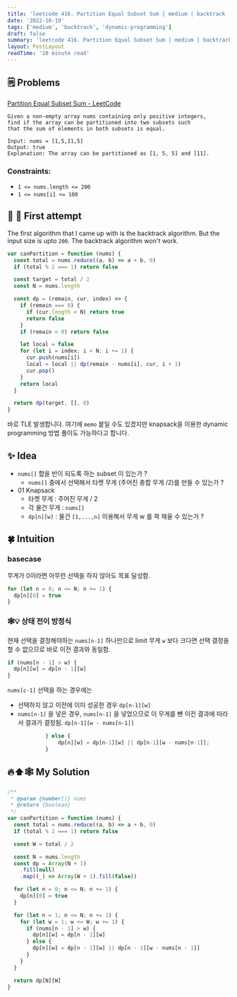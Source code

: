 ```yaml
---
title: 'leetcode 416. Partition Equal Subset Sum | medium | backtrack | dynamic-programming | javascript'
date: '2022-10-19'
tags: ['medium', 'backtrack', 'dynamic-programming']
draft: false
summary: 'leetcode 416. Partition Equal Subset Sum | medium | backtrack | dynamic-programming | javascript'
layout: PostLayout
readTime: '10 minute read'
---
```


## 🗒️ Problems

[Partition Equal Subset Sum - LeetCode](https://leetcode.com/problems/partition-equal-subset-sum/)

```
Given a non-empty array nums containing only positive integers,
find if the array can be partitioned into two subsets such
that the sum of elements in both subsets is equal.
```

```
Input: nums = [1,5,11,5]
Output: true
Explanation: The array can be partitioned as [1, 5, 5] and [11].
```

### Constraints:

- `1 <= nums.length <= 200`
- `1 <= nums[i] <= 100`

## 🔀 🤔 First attempt

The first algorithm that I came up with is the backtrack algorithm.
But the input size is upto `200`. The backtrack algorithm won't work.

```javascript
var canPartition = function (nums) {
  const total = nums.reduce((a, b) => a + b, 0)
  if (total % 2 === 1) return false

  const target = total / 2
  const N = nums.length

  const dp = (remain, cur, index) => {
    if (remain === 0) {
      if (cur.length < N) return true
      return false
    }
    if (remain < 0) return false

    let local = false
    for (let i = index; i < N; i += 1) {
      cur.push(nums[i])
      local = local || dp(remain - nums[i], cur, i + 1)
      cur.pop()
    }
    return local
  }

  return dp(target, [], 0)
}
```

바로 TLE 발생합니다.
여기에 `memo` 붙일 수도 있겠지만 knapsack을 이용한 dynamic programming 방법 풀이도 가능하다고 합니다.

## ✨ Idea

- `nums[]` 합을 반이 되도록 하는 subset 이 있는가 ?
  - `nums[]` 중에서 선택해서 타켓 무게 (주어진 총합 무게 /2)를 만들 수 있는가 ?
- 01 Knapsack
  - 타켓 무게 : 주어진 무게 / 2
  - 각 물건 무게 : `nums[]`
  - `dp[n][w]` : 물건 `[1,...,n]` 이용해서 무게 w 를 꽉 채울 수 있는가 ?

## 🍀 Intuition

### basecase

무게가 0이라면 아무런 선택을 하지 않아도 목표 달성함.

```javascript
for (let n = 0; n <= N; n += 1) {
  dp[n][0] = true
}
```

### 🕸️💡 상태 전이 방정식

현재 선택을 결정해야하는 `nums[n-1]` 하나만으로 limit 무게 `w` 보다 크다면 선택 결정을 할 수 없으므로 바로 이전 결과와 동일함.

```javascript
if (nums[n - 1] > w) {
  dp[n][w] = dp[n - 1][w]
}
```

`nums[c-1]` 선택을 하는 경우에는

- 선택하지 않고 이전에 이미 성공한 경우 `dp[n-1][w]`
- `nums[n-1]` 을 넣은 경우, `nums[n-1]` 을 넣었으므로 이 무게를 뺸 이전 결과에 따라서 결과가 결정됨. `dp[n-1][w - nums[n-1]]`

```javascript
            } else {
                dp[n][w] = dp[n-1][w] || dp[n-1][w - nums[n-1]];
            }
```

## 🔥⬆️🕸️ My Solution

```javascript
/**
 * @param {number[]} nums
 * @return {boolean}
 */
var canPartition = function (nums) {
  const total = nums.reduce((a, b) => a + b, 0)
  if (total % 2 === 1) return false

  const W = total / 2

  const N = nums.length
  const dp = Array(N + 1)
    .fill(null)
    .map((_) => Array(W + 1).fill(false))

  for (let n = 0; n <= N; n += 1) {
    dp[n][0] = true
  }

  for (let n = 1; n <= N; n += 1) {
    for (let w = 1; w <= W; w += 1) {
      if (nums[n - 1] > w) {
        dp[n][w] = dp[n - 1][w]
      } else {
        dp[n][w] = dp[n - 1][w] || dp[n - 1][w - nums[n - 1]]
      }
    }
  }

  return dp[N][W]
}
```
